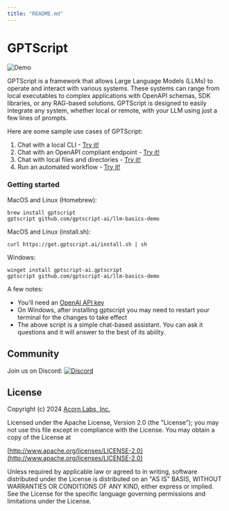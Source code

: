 ```yaml
---
title: "README.md"
---
```


# GPTScript

![Demo](docs/static/img/demo.gif)

GPTScript is a framework that allows Large Language Models (LLMs) to operate and interact with various systems. These systems can range from local executables to complex applications with OpenAPI schemas, SDK libraries, or any RAG-based solutions. GPTScript is designed to easily integrate any system, whether local or remote, with your LLM using just a few lines of prompts.

Here are some sample use cases of GPTScript:
1. Chat with a local CLI - [Try it!](https://docs.gptscript.ai/examples/cli)
2. Chat with an OpenAPI compliant endpoint - [Try it!](https://docs.gptscript.ai/examples/api)
3. Chat with local files and directories - [Try it!](https://docs.gptscript.ai/examples/local-files)
4. Run an automated workflow - [Try it!](https://docs.gptscript.ai/examples/workflow)


### Getting started
MacOS and Linux (Homebrew):
```
brew install gptscript 
gptscript github.com/gptscript-ai/llm-basics-demo
```

MacOS and Linux (install.sh):
```
curl https://get.gptscript.ai/install.sh | sh
```

Windows:
```
winget install gptscript-ai.gptscript
gptscript github.com/gptscript-ai/llm-basics-demo
```

A few notes:
- You'll need an [OpenAI API key](https://help.openai.com/en/articles/4936850-where-do-i-find-my-openai-api-key)
- On Windows, after installing gptscript you may need to restart your terminal for the changes to take effect
- The above script is a simple chat-based assistant. You can ask it questions and it will answer to the best of its ability.

## Community

Join us on Discord: [![Discord](https://img.shields.io/discord/1204558420984864829?label=Discord)](https://discord.gg/9sSf4UyAMC)

## License

Copyright (c) 2024 [Acorn Labs, Inc.](http://acorn.io)

Licensed under the Apache License, Version 2.0 (the "License");
you may not use this file except in compliance with the License.
You may obtain a copy of the License at

[http://www.apache.org/licenses/LICENSE-2.0](http://www.apache.org/licenses/LICENSE-2.0)

Unless required by applicable law or agreed to in writing, software
distributed under the License is distributed on an "AS IS" BASIS,
WITHOUT WARRANTIES OR CONDITIONS OF ANY KIND, either express or implied.
See the License for the specific language governing permissions and
limitations under the License.
